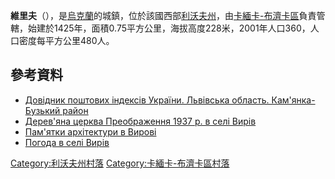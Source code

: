 {{coord|49|59|16|N|24|21|37|E|scale:100000|display=title}}

'''維里夫'''（{{lang-uk|Вирів}}），是[[烏克蘭|烏克蘭]]的城鎮，位於該國西部[[利沃夫州|利沃夫州]]，由[[卡緬卡-布濟卡區|卡緬卡-布濟卡區]]負責管轄，始建於1425年，面積0.75平方公里，海拔高度228米，2001年人口360，人口密度每平方公里480人。

==參考資料==
*[http://www.uaidx.com/13/287/index Довідник поштових індексів України. Львівська область. Кам'янка-Бузький район] {{Wayback|url=http://www.uaidx.com/13/287/index |date=20160909184945 }}
* [http://decerkva.org.ua/2kambuzV.html Дерев'яна церква Преображення 1937 р. в селі Вирів]{{dead link|date=2018年1月 |bot=InternetArchiveBot |fix-attempted=yes }}
* [http://www.castles.com.ua/wyrow.html  Пам'ятки архітектури в Вирові] {{Wayback|url=http://www.castles.com.ua/wyrow.html |date=20190216152558 }}
* [http://weather.in.ua/ua/l'vovskaja/3640 Погода в селі Вирів] {{Wayback|url=http://weather.in.ua/ua/l%27vovskaja/3640 |date=20111221145755 }}

[[Category:利沃夫州村落|Category:利沃夫州村落]]
[[Category:卡緬卡-布濟卡區村落|Category:卡緬卡-布濟卡區村落]]


{{Lviv-geo-stub}}